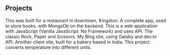 ## Projects

<ProjectCard title="Melt & Grill" link="https://meltandgrill.com" bg="linear-gradient(to right, #009245 0%, #fcee21 100%)">
This was built for a restaurant in downtown, Kingston.
</ProjectCard>

<ProjectCard title="My Library" link="https://mainproj-web.herokuapp.com/" bg="linear-gradient(to right, #D4145A 0%, #FBB03B 100%)">
A complete app, used to store books, with MongoDb on the backend.
</ProjectCard>

<ProjectCard title="Weather App" link="https://rishabkumar7.github.io/weatherapp/" bg="linear-gradient(to right, #d585ff 0%, #00ffee 100%)">
This is a web application with JavaScript (Vanilla JavaScript: No Framework) and uses API.
</ProjectCard>

<ProjectCard title="Rock Paper Scissors" link="https://rockpaperscissor.ga" bg="linear-gradient(to right, #662d8c 0%, #ed1e79 100%)">
The classic Rock, Paper and Scissors.
</ProjectCard>

<ProjectCard title="My Blog" link="https://hungry-curie-70fd03.netlify.com/" bg="linear-gradient(to right, #009245 0%, #fcee21 100%)">
My Blog site, using Gatsby and dev.to API.
</ProjectCard>

<ProjectCard title="Swiss Bakers" link="https://swissbakers.ga" bg="linear-gradient(to right, #D4145A 0%, #FBB03B 100%)">
Another client site, built for a bakery based in India.
</ProjectCard>

<ProjectCard title="Temp Convertor" link="https://rishabkumar7.github.io/temperatureConvertor/" bg="linear-gradient(to right, #d585ff 0%, #00ffee 100%)">
This project converts temperature into different units.
</ProjectCard>
